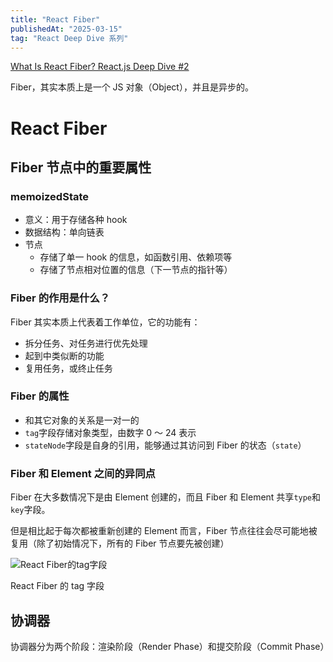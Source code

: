 ```yaml
---
title: "React Fiber"
publishedAt: "2025-03-15"
tag: "React Deep Dive 系列"
---
```


[What Is React Fiber? React.js Deep Dive #2](https://youtu.be/0ympFIwQFJw?si=YOefYSoL39w8Sa-j)

Fiber，其实本质上是一个 JS 对象（Object），并且是异步的。

# React Fiber

## Fiber 节点中的重要属性

### memoizedState

- 意义：用于存储各种 hook
- 数据结构：单向链表
- 节点
  - 存储了单一 hook 的信息，如函数引用、依赖项等
  - 存储了节点相对位置的信息（下一节点的指针等）

### Fiber 的作用是什么？

Fiber 其实本质上代表着工作单位，它的功能有：

- 拆分任务、对任务进行优先处理
- 起到中类似断的功能
- 复用任务，或终止任务

### Fiber 的属性

- 和其它对象的关系是一对一的
- `tag`字段存储对象类型，由数字 0 ～ 24 表示
- `stateNode`字段是自身的引用，能够通过其访问到 Fiber 的状态（`state`）

### Fiber 和 Element 之间的异同点

Fiber 在大多数情况下是由 Element 创建的，而且 Fiber 和 Element 共享`type`和`key`字段。

但是相比起于每次都被重新创建的 Element 而言，Fiber 节点往往会尽可能地被复用（除了初始情况下，所有的 Fiber 节点要先被创建）

![React Fiber的tag字段](/images/blogs/react-deep-dive-react-fiber/image-01.jpeg)

React Fiber 的 tag 字段

## 协调器

协调器分为两个阶段：渲染阶段（Render Phase）和提交阶段（Commit Phase）
